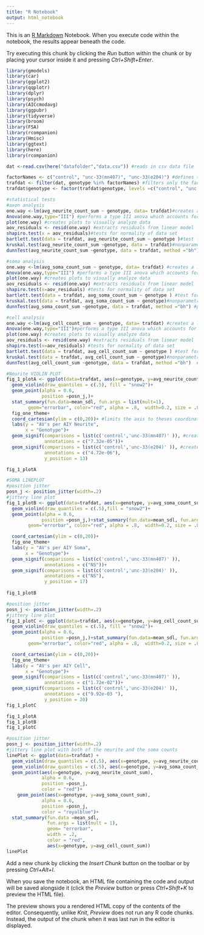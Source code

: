 ```yaml
---
title: "R Notebook"
output: html_notebook
---
```


This is an [R Markdown](http://rmarkdown.rstudio.com) Notebook. When you execute code within the notebook, the results appear beneath the code. 

Try executing this chunk by clicking the *Run* button within the chunk or by placing your cursor inside it and pressing *Ctrl+Shift+Enter*. 

```r
library(gmodels)
library(car)
library(ggplot2)
library(qqplotr)
library(dplyr)
library(psych)
library(AICcmodavg)
library(ggpubr)
library(tidyverse)
library(broom)
library(FSA)
library(rcompanion)
library(Hmisc)
library(ggtext)
library(here)
library(rcompanion)
```

```r
dat <-read.csv(here("datafolder","data.csv")) #reads in csv data file

factorNames <- c("control", "unc-33(mn407)", "unc-33(e204)") #defines the genotypes to be analyzed 
trafdat <- filter(dat, genotype %in% factorNames) #filters only the factors (genotypes) to be analyzed
trafdat$genotype <- factor(trafdat$genotype, levels =c("control", "unc-33(mn407)", "unc-33(e204)" ))

```


```r
#statistical tests
#axon analysis
one.way <-lm(avg_neurite_count_sum ~ genotype, data= trafdat)#creates a linear model of data to be analyzed 
Anova(one.way,type="III") #performs a type III anova which accounts for unequal sample sizes
plot(one.way) #creates plots to visually analyze data
aov_residuals <- resid(one.way) #extracts residuals from linear model
shapiro.test(x = aov_residuals)#tests for normality of data set
bartlett.test(data = trafdat, avg_neurite_count_sum ~ genotype )#test for homogeneity of variance (which is needed for kruskal wallis)
kruskal.test(avg_neurite_count_sum ~genotype, data = trafdat)#nonparametric rank sum test
dunnTest(avg_neurite_count_sum ~genotype, data = trafdat, method ="bh")#posthoc test for multiple comparisons
```


```r
#soma analysis
one.way <-lm(avg_soma_count_sum ~ genotype, data= trafdat) #creates a linear model of data to be analyzed 
Anova(one.way,type="III") #performs a type III anova which accounts for unequal sample sizes 
plot(one.way) #creates plots to visually analyze data 
aov_residuals <- resid(one.way) #extracts residuals from linear model
shapiro.test(x=aov_residuals) #tests for normality of data set
bartlett.test(data = trafdat, avg_soma_count_sum ~ genotype ) #test for homogeneity of variance (which is needed for kruskal wallis)
kruskal.test(data = trafdat, avg_soma_count_sum ~ genotype)#nonparametric rank sum test
dunnTest(avg_soma_count_sum ~genotype, data = trafdat, method ="bh") #posthoc test for multiple comparisons
```


```r
#cell analysis
one.way <-lm(avg_cell_count_sum ~ genotype, data= trafdat) #creates a linear model of data to be analyzed 
Anova(one.way,type="III")#performs a type III anova which accounts for unequal sample sizes 
plot(one.way) #creates plots to visually analyze data 
aov_residuals <- resid(one.way) #extracts residuals from linear model
shapiro.test(x=aov_residuals) #tests for normality of data set
bartlett.test(data = trafdat, avg_cell_count_sum ~ genotype ) #test for homogeneity of variance (which is needed for kruskal wallis)
kruskal.test(data = trafdat, avg_cell_count_sum ~ genotype)#nonparametric rank sum test
dunnTest(avg_cell_count_sum ~genotype, data = trafdat, method ="bh")  #posthoc test for multiple comparisons
```

```r
#Neurite VIOLIN PLOT
fig_1_plotA <- ggplot(data=trafdat, aes(x=genotype, y=avg_neurite_count_sum)) +
  geom_violin(draw_quantiles = c(.5), fill = "snow2")+
  geom_point(alpha = 0.6,
             position =posn_j,)+
  stat_summary(fun.data=mean_sdl, fun.args = list(mult=1), 
        geom="errorbar", color="red", alpha = .8,  width=0.2, size = .8) + #sdev error bars
  fig_one_theme+
  coord_cartesian(ylim = c(0,20))+ #limits the axis to theses coordinates
  labs(y = "AV's per AIY Neurite",
       x = "Genotype")+
  geom_signif(comparisons = list(c('control','unc-33(mn407)' )), #creates the significance bars
              annotations = c("7.32e-05"))+
  geom_signif(comparisons = list(c('control','unc-33(e204)' )), #creates the significance bars
              annotations = c("4.72e-06"),
              y_position = 13)  

fig_1_plotA


```

```r
#SOMA LINEPLOT
#position jitter
posn_j <- position_jitter(width=.2)
#jittery line plot
fig_1_plotB <- ggplot(data=trafdat, aes(x=genotype, y=avg_soma_count_sum)) +
  geom_violin(draw_quantiles = c(.5),fill = "snow2")+
  geom_point(alpha = 0.6,
             position =posn_j,)+stat_summary(fun.data=mean_sdl, fun.args = list(mult=1), 
        geom="errorbar", color="red", alpha = .8,  width=0.2, size = .8) +

  coord_cartesian(ylim = c(0,20))+
  fig_one_theme+
  labs(y = "AV's per AIY Soma",
       x = "Genotype")+
  geom_signif(comparisons = list(c('control','unc-33(mn407)' )), 
              annotations = c("NS"))+
  geom_signif(comparisons = list(c('control','unc-33(e204)' )), 
              annotations = c("NS"),
              y_position = 17)  
  
fig_1_plotB
```

```r
#position jitter
posn_j <- position_jitter(width=.2)
#jittery line plot
fig_1_plotC <- ggplot(data=trafdat, aes(x=genotype, y=avg_cell_count_sum)) +
  geom_violin(draw_quantiles = c(.5), fill = "snow2")+
  geom_point(alpha = 0.6,
             position =posn_j,)+stat_summary(fun.data=mean_sdl, fun.args = list(mult=1), 
        geom="errorbar", color="red", alpha = .8,  width=0.2, size = .8) +

  coord_cartesian(ylim = c(0,20))+
  fig_one_theme+
  labs(y = "AV's per AIY Cell",
       x = "Genotype")+
  geom_signif(comparisons = list(c('control','unc-33(mn407)' )), 
              annotations = c("1.72e-02"))+
  geom_signif(comparisons = list(c('control','unc-33(e204)' )), 
              annotations = c("9.92e-03	"),
              y_position = 20)
fig_1_plotC
```

```r
fig_1_plotA
fig_1_plotB
fig_1_plotC
```


```r
#position jitter
posn_j <- position_jitter(width=.2)
#jittery line plot with both of the neurite and the soma counts
linePlot <- ggplot(data=trafdat) +
  geom_violin(draw_quantiles = c(.5), aes(x=genotype, y=avg_neurite_count_sum, color = ""))+
  geom_violin(draw_quantiles = c(.5), aes(x=genotype, y=avg_soma_count_sum), color = "royalblue")+
  geom_point(aes(x=genotype, y=avg_neurite_count_sum),
             alpha = 0.6,
             position =posn_j,
             color = "red")+
    geom_point(aes(x=genotype, y=avg_soma_count_sum),
             alpha = 0.6,
             position =posn_j,
             color = "royalblue")+
  stat_summary(fun.data =mean_sdl,
               fun.args = list(mult = 1),
               geom= "errorbar", 
               width = .2,
               color = "red",
               aes(x=genotype, y=avg_cell_count_sum))
linePlot
```



Add a new chunk by clicking the *Insert Chunk* button on the toolbar or by pressing *Ctrl+Alt+I*.

When you save the notebook, an HTML file containing the code and output will be saved alongside it (click the *Preview* button or press *Ctrl+Shift+K* to preview the HTML file).

The preview shows you a rendered HTML copy of the contents of the editor. Consequently, unlike *Knit*, *Preview* does not run any R code chunks. Instead, the output of the chunk when it was last run in the editor is displayed.
